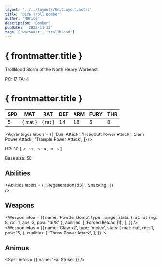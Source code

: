 ```yaml
---
layout: '../../layouts/UnitLayout.astro'
title: 'Dire Troll Bomber'
author: 'M0rice'
description: 'Bomber'
pubDate:  '2022-11-12'
tags: ['warbeast', 'trollblood']
---
```



# { frontmatter.title }
Trollblood Storm of the North Heavy Warbeast

PC: 17
FA: 4

# { frontmatter.title }
| SPD | MAT     | RAT     | DEF | ARM | FURY | THR |
|-----|---------|---------|-----|-----|------|-----|
| 5   | { mat } | { rat } | 14  | 18  | 5    | 8   |

<Advantages
    labels = {[
        'Dual Attack',
        'Headbutt Power Attack',
        'Slam Power Attack',
        'Trample Power Attack',
    ]}
/>

HP: 30
[ `B: 12, S: 9, M: 9` ]

Base size: 50

## Abilities
<Abilities
    labels = {[
        'Regeneration [d3]',
        'Snacking',
    ]}    
/>

## Weapons
<Weapon
    infos = {{
        name: 'Powder Bomb',
        type: 'range',
        stats: {
            rat: rat,
            rng: 8,
            rof: 1,
            aoe: 3,
            pow: '16/8',
        },
        abilities: [
            'Forced Reload [1]',
        ],
    }}
/>
<Weapon
    infos = {{
        name: 'Claw x2',
        type: 'melee',
        stats: {
            mat: mat,
            rng: 1,
            pow: 15,
        },
        qualities: [
            'Throw Power Attack',
        ],
    }}
/>

## Animus
<Spell
    infos = {{
        name: 'Far Strike',
    }}
/>